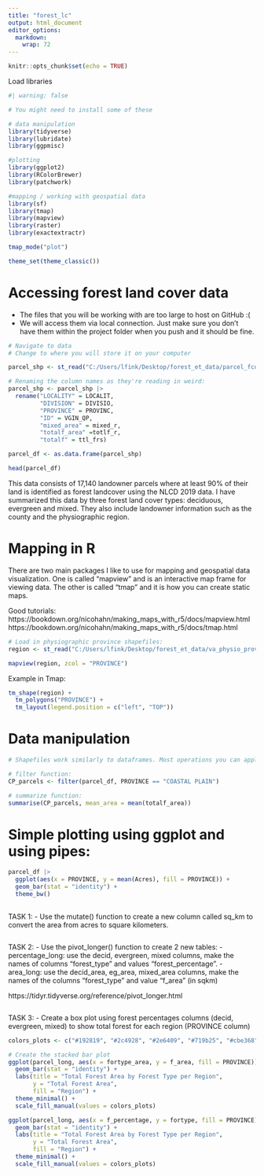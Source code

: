 ```yaml
---
title: "forest_lc"
output: html_document
editor_options: 
  markdown: 
    wrap: 72
---
```


```r
knitr::opts_chunk$set(echo = TRUE)
```

Load libraries
```r
#| warning: false

# You might need to install some of these

# data manipulation
library(tidyverse) 
library(lubridate)
library(ggpmisc)

#plotting
library(ggplot2)
library(RColorBrewer)
library(patchwork)

#mapping / working with geospatial data
library(sf)
library(tmap)
library(mapview)
library(raster)
library(exactextractr)

tmap_mode("plot")

theme_set(theme_classic())
```

# Accessing forest land cover data
 - The files that you will be working with are too large to host on GitHub :(
 - We will access them via local connection. Just make sure you don't have them within the project folder when you push and it should be fine.

```r
# Navigate to data 
# Change to where you will store it on your computer

parcel_shp <- st_read("C:/Users/lfink/Desktop/forest_et_data/parcel_fcover_0528.shp")

# Renaming the column names as they're reading in weird:
parcel_shp <- parcel_shp |> 
  rename("LOCALITY" = LOCALIT,
         "DIVISION" = DIVISIO,
         "PROVINCE" = PROVINC,
         "ID" = VGIN_QP, 
         "mixed_area" = mixed_r,
         "totalf_area" =totlf_r,
         "totalf" = ttl_frs)

parcel_df <- as.data.frame(parcel_shp)

head(parcel_df)
```

This data consists of 17,140 landowner parcels where at least 90% of their land is identified as forest landcover using the NLCD 2019 data. 
I have summarized this data by three forest land cover types: deciduous, evergreen and mixed. They also include landowner information such
as the county and the physiographic region.

# Mapping in R
  There are two main packages I like to use for mapping and geospatial data visualization. One is called "mapview" and is an interactive map frame for viewing data.
  The other is called "tmap" and it is how you can create static maps. 
  
Good tutorials: https://bookdown.org/nicohahn/making_maps_with_r5/docs/mapview.html
https://bookdown.org/nicohahn/making_maps_with_r5/docs/tmap.html

```r
# Load in physiographic province shapefiles:
region <- st_read("C:/Users/lfink/Desktop/forest_et_data/va_physio_province.shp")

mapview(region, zcol = "PROVINCE") 
```

Example in Tmap:

```r
tm_shape(region) +
  tm_polygons("PROVINCE") +
  tm_layout(legend.position = c("left", "TOP"))
```

# Data manipulation

```r
# Shapefiles work similarly to dataframes. Most operations you can apply to them.

# filter function:
CP_parcels <- filter(parcel_df, PROVINCE == "COASTAL PLAIN")

# summarize function:
summarise(CP_parcels, mean_area = mean(totalf_area))
```

# Simple plotting using ggplot and using pipes:

```r
parcel_df |> 
  ggplot(aes(x = PROVINCE, y = mean(Acres), fill = PROVINCE)) +
  geom_bar(stat = "identity") +
  theme_bw()
  
```

TASK 1:
 - Use the mutate() function to create a new column called sq_km to convert the area from acres to square kilometers.
 
```r

```

TASK 2:
 - Use the pivot_longer() function to create 2 new tables:
         - percentage_long: use the decid, evergreen, mixed columns, make the names of columns "forest_type" and values "forest_percentage".
          - area_long: use the decid_area, eg_area, mixed_area columns, make the names of the columns "forest_type" and value "f_area" (in sqkm)
          
https://tidyr.tidyverse.org/reference/pivot_longer.html
 
```r

```

TASK 3:
 - Create a box plot using forest percentages columns (decid, evergreen, mixed) to show total forest for each region (PROVINCE column) 

```r
colors_plots <- c("#192819", "#2c4928", "#2e6409", "#719b25", "#cbe368")

# Create the stacked bar plot
ggplot(parcel_long, aes(x = fortype_area, y = f_area, fill = PROVINCE)) +
  geom_bar(stat = "identity") +
  labs(title = "Total Forest Area by Forest Type per Region",
       y = "Total Forest Area",
       fill = "Region") +
  theme_minimal() +
  scale_fill_manual(values = colors_plots)

ggplot(parcel_long, aes(x = f_percentage, y = fortype, fill = PROVINCE)) +
  geom_bar(stat = "identity") +
  labs(title = "Total Forest Area by Forest Type per Region",
       y = "Total Forest Area",
       fill = "Region") +
  theme_minimal() +
  scale_fill_manual(values = colors_plots)
```

